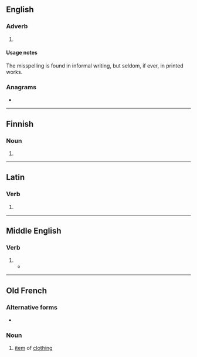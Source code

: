 {{also|a bit}}
==English==

===Adverb===
{{head|en|adverb}}

# {{misspelling of|a bit|lang=en}}

====Usage notes====
The misspelling is found in informal writing, but seldom, if ever, in printed works.

===Anagrams===
* {{anagrams|en|IBAT|bait|tabi}}

----

==Finnish==

===Noun===
{{head|fi|noun form}}

# {{plural of|abi|lang=fi}}

----

==Latin==

===Verb===
{{la-verb-form|abit}}

# {{inflection of|abeo||3|s|pres|actv|indc|lang=la}}

----

==Middle English==

===Verb===
{{head|enm|verb}}

# {{inflection of|abide||3|s|simple present|indc|lang=enm}}
#* {{RQ:Chaucer Canterbury|chapter=Canon's Yeoman's Tale|url=https://books.google.com/books?id=ZLg8AAAAYAAJ&pg=PA163|volume=III|page=163|line=1175|passage=He is so variaunt, he '''abit''' nowhere.}}

----

==Old French==

===Alternative forms===
* {{l|fro|habit}}

===Noun===
{{fro-noun|m}}

# [[item]] of [[clothing]]